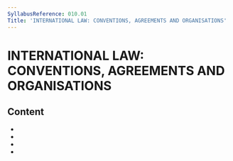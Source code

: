 ```yaml
---
SyllabusReference: 010.01
Title: 'INTERNATIONAL LAW: CONVENTIONS, AGREEMENTS AND ORGANISATIONS'
---
```


# INTERNATIONAL LAW: CONVENTIONS, AGREEMENTS AND ORGANISATIONS

## Content

- <Link href="010.01.01" />
- <Link href="010.01.02" />
- <Link href="010.01.03" />
- <Link href="010.01.04" />

